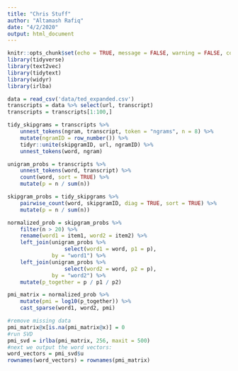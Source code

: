 ```yaml
---
title: "Chris Stuff"
author: "Altamash Rafiq"
date: "4/2/2020"
output: html_document
---
```


```r
knitr::opts_chunk$set(echo = TRUE, message = FALSE, warning = FALSE, comment = NA)
library(tidyverse)
library(text2vec)
library(tidytext)
library(widyr)
library(irlba)
```

```r
data = read_csv('data/ted_expanded.csv')
transcripts = data %>% select(url, transcript)
transcripts = transcripts[1:100,]
```

```r
tidy_skipgrams = transcripts %>%
    unnest_tokens(ngram, transcript, token = "ngrams", n = 8) %>%
    mutate(ngramID = row_number()) %>% 
    tidyr::unite(skipgramID, url, ngramID) %>%
    unnest_tokens(word, ngram)

unigram_probs = transcripts %>%
    unnest_tokens(word, transcript) %>%
    count(word, sort = TRUE) %>%
    mutate(p = n / sum(n))

skipgram_probs = tidy_skipgrams %>%
    pairwise_count(word, skipgramID, diag = TRUE, sort = TRUE) %>%
    mutate(p = n / sum(n))

normalized_prob = skipgram_probs %>%
    filter(n > 20) %>%
    rename(word1 = item1, word2 = item2) %>%
    left_join(unigram_probs %>%
                  select(word1 = word, p1 = p),
              by = "word1") %>%
    left_join(unigram_probs %>%
                  select(word2 = word, p2 = p),
              by = "word2") %>%
    mutate(p_together = p / p1 / p2)

pmi_matrix = normalized_prob %>%
    mutate(pmi = log10(p_together)) %>%
    cast_sparse(word1, word2, pmi)

#remove missing data
pmi_matrix@x[is.na(pmi_matrix@x)] = 0
#run SVD
pmi_svd = irlba(pmi_matrix, 256, maxit = 500)
#next we output the word vectors:
word_vectors = pmi_svd$u
rownames(word_vectors) = rownames(pmi_matrix)
```















